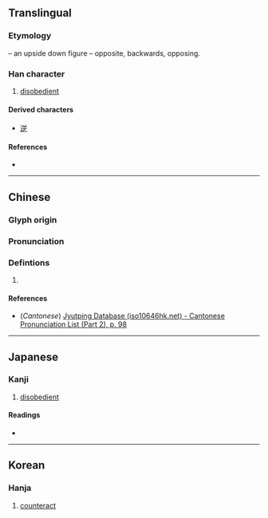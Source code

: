 {{also|屯}}
{{character info/new}}
==Translingual==

===Etymology===
{{liushu|p}} – an upside down figure – opposite, backwards, opposing.

===Han character===
{{Han char|rn=45|rad=屮|as=03|sn=6|four=|canj=TU|ids=⿱䒑屮}}

# [[disobedient]]

====Derived characters====
* [[逆]]

====References====
* {{Han ref|kx=0305.010|dkj=07833|dj=0603.110|hdz=21021.090|uh=5C70|ud=23664}}

----

==Chinese==
{{zh-forms}}

===Glyph origin===
{{Han etym}}

===Pronunciation===
{{zh-pron
|m=nì,lè
|c=jik6
|mc=y
|oc=y
|ma=
|cat=a
}}

===Defintions===
{{zh-hanzi}}

# {{rfdef|lang=zh}}

====References====
* (''Cantonese'') [http://www.iso10646hk.net/jp/document/download.jsp Jyutping Database (iso10646hk.net) - Cantonese Pronunciation List (Part 2), p. 98]

----

==Japanese==

===Kanji===
{{ja-kanji|grade=|rs=屮03}}

# [[disobedient]]

====Readings====
* {{ja-readings|on=[[げき]] (geki), [[ぎゃく]] (gyaku), [[はく]] (haku), [[ひやく]] (hiyaku)|kun=[[さからう]] (sakarau)}}

----

==Korean==

===Hanja===
{{ko-hanja|hangeul=[[역]]|eumhun=|rv=yeok|mr=yŏk|y=yek}}

# [[counteract]]